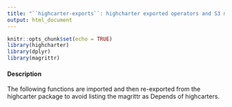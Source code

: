 ---
title: "``highcarter-exports``: highcharter exported operators and S3 methods"
output: html_document
---

```{r setup, include=FALSE}
knitr::opts_chunk$set(echo = TRUE)
library(highcharter)
library(dplyr)
library(magrittr)
```



#### Description 

The following functions are imported and then re-exported from the highcarter package to avoid
listing the magrittr as Depends of highcarters.



